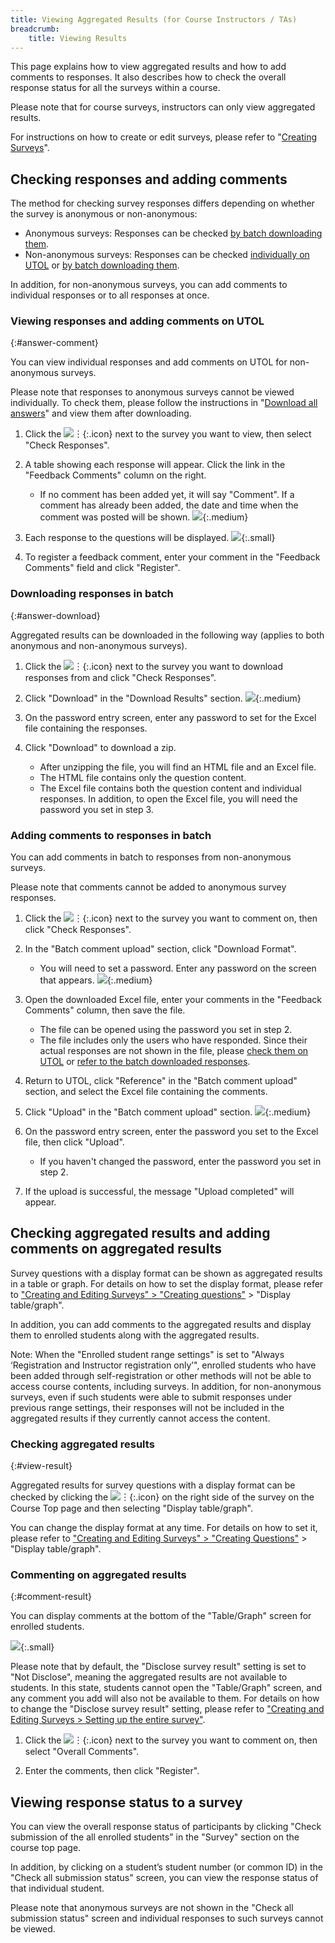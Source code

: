 ```yaml
---
title: Viewing Aggregated Results (for Course Instructors / TAs)
breadcrumb:
    title: Viewing Results
---
```


This page explains how to view aggregated results and how to add comments to responses. It also describes how to check the overall response status for all the surveys within a course.

Please note that for course surveys, instructors can only view aggregated results.

For instructions on how to create or edit surveys, please refer to "[Creating Surveys](../create/)".

## Checking responses and adding comments

The method for checking survey responses differs depending on whether the survey is anonymous or non-anonymous:

- Anonymous surveys: Responses can be checked [by batch downloading them](#answer-download).
- Non-anonymous surveys: Responses can be checked [individually on UTOL](#answer-comment) or [by batch downloading them](#answer-download).

In addition, for non-anonymous surveys, you can add comments to individual responses or to all responses at once.

### Viewing responses and adding comments on UTOL
{:#answer-comment}

You can view individual responses and add comments on UTOL for non-anonymous surveys.

Please note that responses to anonymous surveys cannot be viewed individually. To check them, please follow the instructions in "[Download all answers](#answer-download)" and view them after downloading.

1. Click the ![︙](../../_icons/control_btn_icon.png){:.icon} next to the survey you want to view, then select "Check Responses".

1. A table showing each response will appear. Click the link in the "Feedback Comments" column on the right.
    - If no comment has been added yet, it will say "Comment". If a comment has already been added, the date and time when the comment was posted will be shown.
    ![](./open-answer.png){:.medium}

1. Each response to the questions will be displayed.
    ![](./view-answer.png){:.small}

1. To register a feedback comment, enter your comment in the "Feedback Comments" field and click "Register".

### Downloading responses in batch
{:#answer-download}

Aggregated results can be downloaded in the following way (applies to both anonymous and non-anonymous surveys).

1. Click the ![︙](../../_icons/control_btn_icon.png){:.icon} next to the survey you want to download responses from and click "Check Responses".

1. Click "Download" in the "Download Results" section.
    ![](./download-result.png){:.medium}

1. On the password entry screen, enter any password to set for the Excel file containing the responses.

1. Click "Download" to download a zip.
    - After unzipping the file, you will find an HTML file and an Excel file.
    - The HTML file contains only the question content.
    - The Excel file contains both the question content and individual responses. In addition, to open the Excel file, you will need the password you set in step 3.

### Adding comments to responses in batch

You can add comments in batch to responses from non-anonymous surveys.

Please note that comments cannot be added to anonymous survey responses.

1. Click the ![︙](../../_icons/control_btn_icon.png){:.icon} next to the survey you want to comment on, then click "Check Responses".

1. In the "Batch comment upload" section, click "Download Format".
    - You will need to set a password. Enter any password on the screen that appears.
    ![](./download-format.png){:.medium}

1. Open the downloaded Excel file, enter your comments in the "Feedback Comments" column, then save the file.
    - The file can be opened using the password you set in step 2.
    - The file includes only the users who have responded. Since their actual responses are not shown in the file, please [check them on UTOL](#answer-comment) or [refer to the batch downloaded responses](#answer-download).

1. Return to UTOL, click "Reference" in the "Batch comment upload" section, and select the Excel file containing the comments.

1. Click "Upload" in the "Batch comment upload" section.
    ![](./upload-comment.png){:.medium}

1. On the password entry screen, enter the password you set to the Excel file, then click "Upload".
    - If you haven't changed the password, enter the password you set in step 2.

1. If the upload is successful, the message "Upload completed" will appear.

## Checking aggregated results and adding comments on aggregated results

Survey questions with a display format can be shown as aggregated results in a table or graph.
For details on how to set the display format, please refer to ["Creating and Editing Surveys" > "Creating questions"](../create/#question_settings) > "Display table/graph".

In addition, you can add comments to the aggregated results and display them to enrolled students along with the aggregated results.

Note: When the "Enrolled student range settings" is set to "Always ‘Registration and Instructor registration only’", enrolled students who have been added through self-registration or other methods will not be able to access course contents, including surveys. In addition, for non-anonymous surveys, even if such students were able to submit responses under previous range settings, their responses will not be included in the aggregated results if they currently cannot access the content.

### Checking aggregated results
{:#view-result}

Aggregated results for survey questions with a display format can be checked by clicking the ![︙](../../_icons/control_btn_icon.png){:.icon} on the right side of the survey on the Course Top page and then selecting "Display table/graph".

You can change the display format at any time. For details on how to set it, please refer to ["Creating and Editing Surveys" > "Creating Questions"](../create/#question_settings) > "Display table/graph".

### Commenting on aggregated results
{:#comment-result}

You can display comments at the bottom of the "Table/Graph" screen for enrolled students.

![](./result-comment.png){:.small}

Please note that by default, the "Disclose survey result" setting is set to "Not Disclose", meaning the aggregated results are not available to students. In this state, students cannot open the "Table/Graph" screen, and any comment you add will also not be available to them.
For details on how to change the "Disclose survey result" setting, please refer to ["Creating and Editing Surveys > Setting up the entire survey"](../create/#general_settings).

1. Click the ![︙](../../_icons/control_btn_icon.png){:.icon} next to the survey you want to comment on, then select "Overall Comments".

1. Enter the comments, then click "Register".

## Viewing response status to a survey

You can view the overall response status of participants by clicking "Check submission of the all enrolled students" in the "Survey" section on the course top page.

In addition, by clicking on a student’s student number (or common ID) in the "Check all submission status" screen, you can view the response status of that individual student.

Please note that anonymous surveys are not shown in the "Check all submission status" screen and individual responses to such surveys cannot be viewed.
